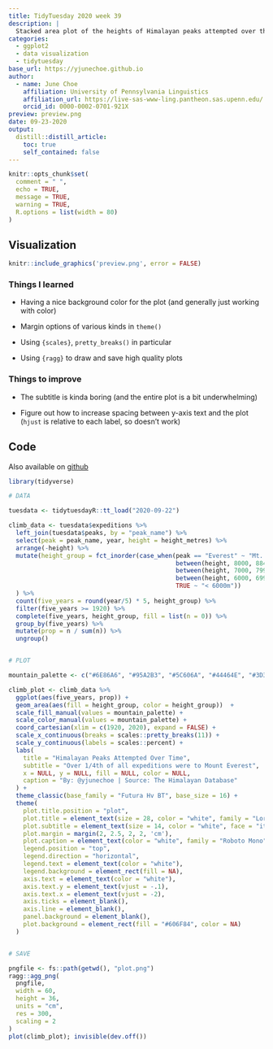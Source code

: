 ```yaml
---
title: TidyTuesday 2020 week 39
description: |
  Stacked area plot of the heights of Himalayan peaks attempted over the last century
categories:
  - ggplot2
  - data visualization
  - tidytuesday
base_url: https://yjunechoe.github.io
author:
  - name: June Choe
    affiliation: University of Pennsylvania Linguistics
    affiliation_url: https://live-sas-www-ling.pantheon.sas.upenn.edu/
    orcid_id: 0000-0002-0701-921X
preview: preview.png
date: 09-23-2020
output:
  distill::distill_article:
    toc: true
    self_contained: false
---
```


```r
knitr::opts_chunk$set(
  comment = " ",
  echo = TRUE,
  message = TRUE,
  warning = TRUE,
  R.options = list(width = 80)
)
```

## Visualization


```r
knitr::include_graphics('preview.png', error = FALSE)
```

### Things I learned

- Having a nice background color for the plot (and generally just working with color)

- Margin options of various kinds in `theme()`

- Using `{scales}`, `pretty_breaks()` in particular

- Using `{ragg}` to draw and save high quality plots


### Things to improve

- The subtitle is kinda boring (and the entire plot is a bit underwhelming)

- Figure out how to increase spacing between y-axis text and the plot (`hjust` is relative to each label, so doesn't work)

## Code

Also available on [github](https://github.com/yjunechoe/tidytuesday/blob/master/Scripts/tidytuesday_2020_39.R)

```r
library(tidyverse)

# DATA

tuesdata <- tidytuesdayR::tt_load("2020-09-22")

climb_data <- tuesdata$expeditions %>% 
  left_join(tuesdata$peaks, by = "peak_name") %>% 
  select(peak = peak_name, year, height = height_metres) %>% 
  arrange(-height) %>% 
  mutate(height_group = fct_inorder(case_when(peak == "Everest" ~ "Mt. Everest (8850m)",
                                              between(height, 8000, 8849) ~ "> 8000m",
                                              between(height, 7000, 7999) ~ "7999m ~ 7000m",
                                              between(height, 6000, 6999) ~ "6999m ~ 6000m",
                                              TRUE ~ "< 6000m"))
  ) %>% 
  count(five_years = round(year/5) * 5, height_group) %>% 
  filter(five_years >= 1920) %>% 
  complete(five_years, height_group, fill = list(n = 0)) %>% 
  group_by(five_years) %>% 
  mutate(prop = n / sum(n)) %>% 
  ungroup()


# PLOT

mountain_palette <- c("#6E86A6", "#95A2B3", "#5C606A", "#44464E", "#3D3737")

climb_plot <- climb_data %>% 
  ggplot(aes(five_years, prop)) +
  geom_area(aes(fill = height_group, color = height_group))  +
  scale_fill_manual(values = mountain_palette) +
  scale_color_manual(values = mountain_palette) +
  coord_cartesian(xlim = c(1920, 2020), expand = FALSE) +
  scale_x_continuous(breaks = scales::pretty_breaks(11)) +
  scale_y_continuous(labels = scales::percent) +
  labs(
    title = "Himalayan Peaks Attempted Over Time",
    subtitle = "Over 1/4th of all expeditions were to Mount Everest",
    x = NULL, y = NULL, fill = NULL, color = NULL,
    caption = "By: @yjunechoe | Source: The Himalayan Database"
  ) +
  theme_classic(base_family = "Futura Hv BT", base_size = 16) +
  theme(
    plot.title.position = "plot",
    plot.title = element_text(size = 28, color = "white", family = "Lora", face = "bold"),
    plot.subtitle = element_text(size = 14, color = "white", face = "italic"),
    plot.margin = margin(2, 2.5, 2, 2, 'cm'),
    plot.caption = element_text(color = "white", family = "Roboto Mono", hjust = 1.15, vjust = -13),
    legend.position = "top",
    legend.direction = "horizontal",
    legend.text = element_text(color = "white"),
    legend.background = element_rect(fill = NA),
    axis.text = element_text(color = "white"),
    axis.text.y = element_text(vjust = -.1),
    axis.text.x = element_text(vjust = -2),
    axis.ticks = element_blank(),
    axis.line = element_blank(),
    panel.background = element_blank(),
    plot.background = element_rect(fill = "#606F84", color = NA)
  )


# SAVE

pngfile <- fs::path(getwd(), "plot.png")
ragg::agg_png(
  pngfile,
  width = 60,
  height = 36,
  units = "cm",
  res = 300,
  scaling = 2
)
plot(climb_plot); invisible(dev.off())
```

